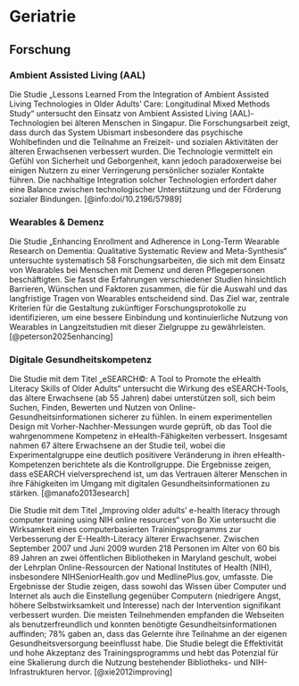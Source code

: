 # Geriatrie

## Forschung

### Ambient Assisted Living (AAL)

Die Studie „Lessons Learned From the Integration of Ambient Assisted Living Technologies in Older Adults’ Care: Longitudinal Mixed Methods Study“ untersucht den Einsatz von Ambient Assisted Living (AAL)-Technologien bei älteren Menschen in Singapur. Die Forschungsarbeit zeigt, dass durch das System Ubismart insbesondere das psychische Wohlbefinden und die Teilnahme an Freizeit- und sozialen Aktivitäten der älteren Erwachsenen verbessert wurden. Die Technologie vermittelt ein Gefühl von Sicherheit und Geborgenheit, kann jedoch paradoxerweise bei einigen Nutzern zu einer Verringerung persönlicher sozialer Kontakte führen. Die nachhaltige Integration solcher Technologien erfordert daher eine Balance zwischen technologischer Unterstützung und der Förderung sozialer Bindungen. [@info:doi/10.2196/57989]

### Wearables & Demenz

Die Studie „Enhancing Enrollment and Adherence in Long-Term Wearable Research on Dementia: Qualitative Systematic Review and Meta-Synthesis“ untersuchte systematisch 58 Forschungsarbeiten, die sich mit dem Einsatz von Wearables bei Menschen mit Demenz und deren Pflegepersonen beschäftigten. Sie fasst die Erfahrungen verschiedener Studien hinsichtlich Barrieren, Wünschen und Faktoren zusammen, die für die Auswahl und das langfristige Tragen von Wearables entscheidend sind. Das Ziel war, zentrale Kriterien für die Gestaltung zukünftiger Forschungsprotokolle zu identifizieren, um eine bessere Einbindung und kontinuierliche Nutzung von Wearables in Langzeitstudien mit dieser Zielgruppe zu gewährleisten. [@peterson2025enhancing]

### Digitale Gesundheitskompetenz

Die Studie mit dem Titel „eSEARCH©: A Tool to Promote the eHealth Literacy Skills of Older Adults“ untersucht die Wirkung des eSEARCH-Tools, das ältere Erwachsene (ab 55 Jahren) dabei unterstützen soll, sich beim Suchen, Finden, Bewerten und Nutzen von Online-Gesundheitsinformationen sicherer zu fühlen. In einem experimentellen Design mit Vorher-Nachher-Messungen wurde geprüft, ob das Tool die wahrgenommene Kompetenz in eHealth-Fähigkeiten verbessert. Insgesamt nahmen 67 ältere Erwachsene an der Studie teil, wobei die Experimentalgruppe eine deutlich positivere Veränderung in ihren eHealth-Kompetenzen berichtete als die Kontrollgruppe. Die Ergebnisse zeigen, dass eSEARCH vielversprechend ist, um das Vertrauen älterer Menschen in ihre Fähigkeiten im Umgang mit digitalen Gesundheitsinformationen zu stärken. [@manafo2013esearch]

Die Studie mit dem Titel „Improving older adults' e-health literacy through computer training using NIH online resources“ von Bo Xie untersucht die Wirksamkeit eines computerbasierten Trainingsprogramms zur Verbesserung der E-Health-Literacy älterer Erwachsener. Zwischen September 2007 und Juni 2009 wurden 218 Personen im Alter von 60 bis 89 Jahren an zwei öffentlichen Bibliotheken in Maryland geschult, wobei der Lehrplan Online-Ressourcen der National Institutes of Health (NIH), insbesondere NIHSeniorHealth.gov und MedlinePlus.gov, umfasste. Die Ergebnisse der Studie zeigen, dass sowohl das Wissen über Computer und Internet als auch die Einstellung gegenüber Computern (niedrigere Angst, höhere Selbstwirksamkeit und Interesse) nach der Intervention signifikant verbessert wurden. Die meisten Teilnehmenden empfanden die Webseiten als benutzerfreundlich und konnten benötigte Gesundheitsinformationen auffinden; 78% gaben an, dass das Gelernte ihre Teilnahme an der eigenen Gesundheitsversorgung beeinflusst habe. Die Studie belegt die Effektivität und hohe Akzeptanz des Trainingsprogramms und hebt das Potenzial für eine Skalierung durch die Nutzung bestehender Bibliotheks- und NIH-Infrastrukturen hervor. [@xie2012improving]
